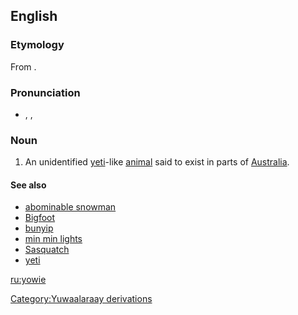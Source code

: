 ==English==
{{wikipedia|Yowie (cryptid)}}

===Etymology===
From {{etyl|kld}} {{term|lang=kld|yuwi||dream spirit}}.

===Pronunciation===
* {{enPR|you'wi}}, {{IPA|/ˈjaʊwi/}}, {{SAMPA|/"jaUwi/}}

===Noun===
{{en-noun|yowies}}

# {{context|Australia|cryptozoology}} An unidentified [[yeti]]-like [[animal]] said to exist in parts of [[Australia]].

====See also====
* [[abominable snowman]]
* [[Bigfoot]]
* [[bunyip]]
* [[min min lights]]
* [[Sasquatch]]
* [[yeti]]

[[Category:Yuwaalaraay derivations]]

[[ru:yowie]]